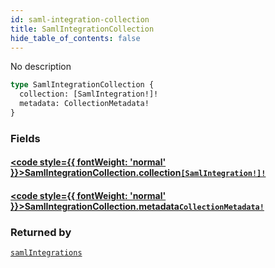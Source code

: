 ```yaml
---
id: saml-integration-collection
title: SamlIntegrationCollection
hide_table_of_contents: false
---
```








No description

```graphql
type SamlIntegrationCollection {
  collection: [SamlIntegration!]!
  metadata: CollectionMetadata!
}
```


### Fields

#### [<code style={{ fontWeight: 'normal' }}>SamlIntegrationCollection.<b>collection</b></code>](#)<Bullet />[`[SamlIntegration!]!`](/api/graphql/documentation/objects/saml-integration) <Badge class="secondary" text="non-null"/> <Badge class="secondary" text="object"/>
> 
> 

#### [<code style={{ fontWeight: 'normal' }}>SamlIntegrationCollection.<b>metadata</b></code>](#)<Bullet />[`CollectionMetadata!`](/api/graphql/documentation/objects/collection-metadata) <Badge class="secondary" text="non-null"/> <Badge class="secondary" text="object"/>
> 
> 



### Returned by

[`samlIntegrations`](/api/graphql/documentation/queries/saml-integrations)  <Badge class="secondary" text="query"/>



